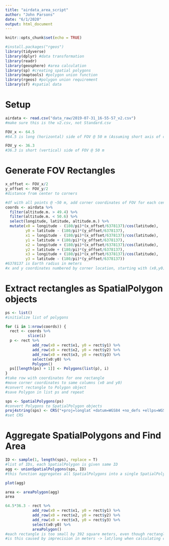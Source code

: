 ```yaml
---
title: "airdata_area_script"
author: "John Parsons"
date: "6/1/2020"
output: html_document
---
```


```r
knitr::opts_chunk$set(echo = TRUE)

#install.packages("rgeos")
library(tidyverse)
library(dplyr) #data transformation
library(readr)
library(geosphere) #area calculation
library(sp) #creating spatial polygons
library(maptools) #polygon union function
library(rgeos) #polygon union requirement
library(sf) #spatial data
```

# Setup 
```r
airdata <- read.csv("data_raw/2019-07-31_16-55-57_v2.csv")
#make sure this is the v2.csv, not Standard.csv

FOV_x <- 64.5
#64.5 is long (horizontal) side of FOV @ 50 m (Assuming short axis of camera is oriented north-south)

FOV_y <- 36.3
#36.3 is short (vertical) side of FOV @ 50 m
```

# Generate FOV Rectangles
```r
x_offset <- FOV_x/2
y_offset <- FOV_y/2
#distance from center to corners

#df with all points @ ~50 m, add corner coordinates of FOV for each center point:
coords <- airdata %>% 
  filter(altitude.m. > 49.4) %>% 
  filter(altitude.m. < 50.6) %>% 
  select(longitude, latitude, altitude.m.) %>% 
  mutate(x0 = longitude - (180/pi)*(x_offset/6378137)/cos(latitude),
         y0 = latitude - (180/pi)*(y_offset/6378137),
         x1 = longitude - (180/pi)*(x_offset/6378137)/cos(latitude),
         y1 = latitude + (180/pi)*(y_offset/6378137),
         x2 = longitude + (180/pi)*(x_offset/6378137)/cos(latitude),
         y2 = latitude + (180/pi)*(y_offset/6378137),
         x3 = longitude + (180/pi)*(x_offset/6378137)/cos(latitude),
         y3 = latitude - (180/pi)*(y_offset/6378137))
#6378137 is Earth radius in meters
#x and y coordinates numbered by corner location, starting with (x0,y0) at the bottom left corner and moving clockwise
```

# Extract rectangles as SpatialPolygon objects
```r
ps <- list()
#initialize list of polygons

for (i in 1:nrow(coords)) {
  rect <- coords %>% 
          slice(i)
  p <- rect %>% 
            add_row(x0 = rect$x1, y0 = rect$y1) %>% 
            add_row(x0 = rect$x2, y0 = rect$y2) %>% 
            add_row(x0 = rect$x3, y0 = rect$y3) %>%
            select(x0:y0) %>% 
            Polygon()
  ps[[length(ps) + 1]] <- Polygons(list(p), i)
}
#take row with coordinates for one rectangle
#move corner coordinates to same columns (x0 and y0)
#convert rectangle to Polygon object
#save Polygon in list ps and repeat

sps <- SpatialPolygons(ps)
#convert Polygons to SpatialPolygon objects
proj4string(sps) <- CRS("+proj=longlat +datum=WGS84 +no_defs +ellps=WGS84 +towgs84=0,0,0")
#set CRS
```

# Aggregate SpatialPolygons and Find Area
```r
ID <- sample(1, length(sps), replace = T)
#list of IDs, each SpatialPolygon is given same ID
agg <- unionSpatialPolygons(sps, ID)
#this function aggregates all SpatialPolygons into a single SpatialPolygon

plot(agg)

area <- areaPolygon(agg)
area
```

```r
64.5*36.3 - rect %>% 
            add_row(x0 = rect$x1, y0 = rect$y1) %>% 
            add_row(x0 = rect$x2, y0 = rect$y2) %>% 
            add_row(x0 = rect$x3, y0 = rect$y3) %>%
            select(x0:y0) %>% 
            areaPolygon()
#each rectangle is too small by 392 square meters, even though rectangles are calculated from width and height of FOV?
#is this caused by imprecision in meters -> lat/long when calculating corner coordinates?
```
